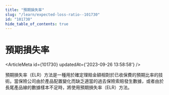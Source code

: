```yaml
---
title: "預期損失率"
slug: "/learn/expected-loss-ratio--101730"
id: "101730"
hide_table_of_contents: true
---
```



# 預期損失率

<ArticleMeta id={101730} updatedAt={'2023-09-26 13:58:58'} />
<div className='border-solid border-b border-t-0 my-4 border-[var(--ifm-color-gray-300)]' />

預期損失率（ELR）方法是一種用於確定理賠金額相對於已收保費的預期比率的技術。當保險公司由於產品配置變化而缺乏適當的過去保險索賠發生數據，或者由於長尾產品線的數據樣本不足時，將使用預期損失率（ELR）方法。
